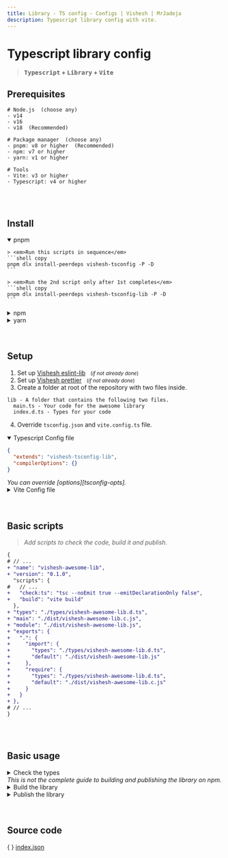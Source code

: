 ```yaml
---
title: Library - TS config - Configs | Vishesh | MrJadeja
description: Typescript library config with vite.
---
```



# Typescript library config

> **<kbd>Typescript</kbd> + <kbd>Library</kbd> + <kbd>Vite</kbd>**

## Prerequisites

```shell
# Node.js  (choose any)
- v14
- v16
- v18  (Recommended)

# Package manager  (choose any)
- pnpm: v8 or higher  (Recommended)
- npm: v7 or higher
- yarn: v1 or higher

# Tools
- Vite: v3 or higher
- Typescript: v4 or higher
```

<br />
<br />

## Install

<details open>
<summary>pnpm</summary>

    > <em>Run this scripts in sequence</em>
    ```shell copy
    pnpm dlx install-peerdeps vishesh-tsconfig -P -D
    ```

    > <em>Run the 2nd script only after 1st completes</em>
    ```shell copy
    pnpm dlx install-peerdeps vishesh-tsconfig-lib -P -D
    ```

</details>

<details >
<summary>npm</summary>

    > <em>Run this scripts in sequence</em>
    ```shell copy
    npm exec install-peerdeps vishesh-tsconfig -P -D
    ```

    > <em>Run the 2nd script only after 1st completes</em>
    ```shell copy
    npm exec install-peerdeps vishesh-tsconfig-lib -P -D
    ```

</details>

<details >
<summary>yarn</summary>

    > <em>Run this scripts in sequence</em>
    ```shell copy
    yarn dlx install-peerdeps vishesh-tsconfig -P -D
    ```

    > <em>Run the 2nd script only after 1st completes</em>
    ```shell copy
    yarn dlx install-peerdeps vishesh-tsconfig-lib -P -D
    ```

</details>

<br />
<br />

## Setup

1. Set up [Vishesh eslint-lib][eslint-lib] &nbsp;&nbsp;<small>(_if not already done_)</small>
2. Set up [Vishesh prettier][prettier] &nbsp;&nbsp;<small>(_if not already done_)</small>
3. Create a folder at root of the repository with two files inside.

```shell
lib - A folder that contains the following two files.
  main.ts - Your code for the awesome library
  index.d.ts - Types for your code
```

4. Override `tsconfig.json` and `vite.config.ts` file.

<details open>
<summary>Typescript Config file</summary>

```json filename="tsconfig.json" copy
{
  "extends": "vishesh-tsconfig-lib",
  "compilerOptions": {}
}
```

<Callout type="info">
  <em>You can override [options][tsconfig-opts].</em>
</Callout>

</details>

<details >
<summary>Vite Config file</summary>

```ts filename="vite.config.ts" copy
import { defineConfig } from "vite";
import dts from "vite-plugin-dts";

export default defineConfig({
  plugins: [
    dts({
      outDir: "types",
      copyDtsFiles: true,
      insertTypesEntry: true,
      entryRoot: "./lib",
    }),
  ],
  build: {
    lib: {
      entry: "./lib/main.ts",
      fileName: (format) => {
        if (format === "cjs") {
          return "vishesh-awesome-lib.c.js";
        }
        return "vishesh-awesome-lib.js";
      },
      // minify whitespace is disabled for es format
      // Ref: https://vitejs.dev/config/build-options.html#build-minify
      formats: ["es", "cjs"],
    },
  },
});
```

<Callout type="info">
  <em>You can override [config][vite-config].</em>
</Callout>

</details>

<br />
<br />

## Basic scripts

> <em>Add scripts to check the code, build it and publish.</em>

```diff filename="package.json"
{
# // ...
+ "name": "vishesh-awesome-lib",
+ "version": "0.1.0",
  "scripts": {
#   // ...
+   "check:ts": "tsc --noEmit true --emitDeclarationOnly false",
+   "build": "vite build"
  },
+ "types": "./types/vishesh-awesome-lib.d.ts",
+ "main": "./dist/vishesh-awesome-lib.c.js",
+ "module": "./dist/vishesh-awesome-lib.js",
+ "exports": {
+   ".": {
+     "import": {
+       "types": "./types/vishesh-awesome-lib.d.ts",
+       "default": "./dist/vishesh-awesome-lib.js"
+     },
+     "require": {
+       "types": "./types/vishesh-awesome-lib.d.ts",
+       "default": "./dist/vishesh-awesome-lib.c.js"
+     }
+   }
+ },
# // ...
}
```

<br />
<br />

## Basic usage

<details>
<summary>Check the types</summary>

> <em>Check the code against typescript options.</em>

<details open>
<summary>pnpm</summary>

```shell copy
pnpm check:ts
```

</details>

<details >
<summary>npm</summary>

```shell copy
npm run check:ts
```

</details>

<details >
<summary>yarn</summary>

```shell copy
yarn check:ts
```

</details>

</details>

<Callout type="warning">
  <em>This is not the complete guide to building</em>
  <em> and publishing the library on npm.</em>
</Callout>

<details>
<summary>Build the library</summary>

<details open>
<summary>pnpm</summary>

```shell copy
pnpm build
```

</details>

<details >
<summary>npm</summary>

```shell copy
npm run build
```

</details>

<details >
<summary>yarn</summary>

```shell copy
yarn build
```

</details>

</details>

<details>
<summary>Publish the library</summary>

<details open>
<summary>pnpm</summary>

```shell copy
pnpm publish --access public
```

</details>

<details >
<summary>npm</summary>

```shell copy
npm run publish --access public
```

</details>

<details >
<summary>yarn</summary>

```shell copy
yarn publish --access public
```

</details>
</details>

<br />
<br />

## Source code

\{ \} [index.json](https://github.com/mrjadeja/vishesh/blob/main/src/packages/dev/tsconfig-lib/index.json)

[eslint-lib]: /configs/eslint-lib/base "Vishesh eslint library documentation"
[prettier]: /configs/prettier/base "Vishesh prettier documentation"
[vite-config]: https://vitejs.dev/config/ "Vite configuration documentation"
[tsconfig-opts]: https://www.typescriptlang.org/tsconfig "Typescript compiler options documentation"
